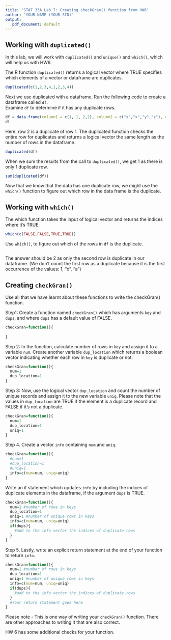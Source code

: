 ```yaml
---
title: 'STAT 33A Lab 7: Creating checkGran() function from HW6'
author: "YOUR NAME (YOUR SID)"
output:
   pdf_document: default
---
```


## Working with `duplicated()`

In this lab, we will work with `duplicated()` and `unique()` and `which()`, which will help us with HW6.

The R function `duplicated()` returns a logical vector where TRUE specifies which elements of a vector or dataframe are duplicates.
```r
duplicated(c(1,2,3,4,1,2,3,4))
```

Next we use duplicated with a dataframe.
Run the following code to create a dataframe called `df`.  
Examine `df` to determine if it has any duplicate rows. 
```r
df = data.frame(column1 = c(1, 1, 2,2), column2 = c("x","x","y","z"), column3 = c("a","a","b","b"))
df
```
Here, row 2 is a duplicate of row 1.
The duplicated function checks the entire row for duplicates and returns a logical vector the same length as the number of rows in the dataframe.
```r
duplicated(df)
```

When we sum the results from the call to `duplicated()`, we get 1 as there is only 1 duplicate row.
```r
sum(duplicated(df))
```
Now that we know that the data has one duplicate row, we might use the `which()` function to figure out which row in the data frame is the duplicate. 

## Working with `which()`

The which function takes the input of logical vector and returns the indices where it's TRUE.

```r
which(c(FALSE,FALSE,TRUE,TRUE))
```

Use `which()`, to figure out which of the rows in `df` is the duplicate.
```r

```
The answer should be 2 as only the second row is duplicate in our dataframe. 
(We don't count the first row as a duplicate because it is the first occurrence
of the values: 1, "x", "a")

## Creating `checkGran()`

Use all that we have learnt about these functions to write the checkGran() function.

Step1: Create a function named `checkGran()` which has arguments `key` and `dups`, and where `dups` has a default value of FALSE.
```r
checkGran=function(){
  
}
```

Step 2: In the function, calculate number of rows in `key` and assign it to a variable `num`. 
Create another variable `dup_location` which returns a boolean vector indicating whether each row in `key` is duplicate or not.
```r
checkGran=function(){
  num=1
  dup_location=1
}
```

Step 3: Now, use the logical vector `dup_location` and count the number of unique records and assign it to the new variable `uniq`. Please note that the values in `dup_location` are TRUE if the element is a duplicate record and FALSE if it's not a duplicate.
```r
checkGran=function(){
  num=1
  dup_location=1
  uniq=1
}
```

Step 4. Create a vector `info` containing `num` and `uniq`.
```r
checkGran=function(){
  #num=1
  #dup_location=1
  #uniq=1
  info=c(num=num, uniq=uniq)
}
```

Write an if statement which updates `info` by including the indices of duplicate elements in the dataframe, if the argument `dups` is TRUE.

```r
checkGran=function(){
  num=1 #number of rows in keys
  dup_location=1
  uniq=1 #number of unique rows in keys
  info=c(num=num, uniq=uniq)
  if(dups){
    #add to the info vector the indices of duplicate rows
  }
}
```

Step 5. Lastly, write an explicit return statement at the end of your function to return `info`.
```r
checkGran=function(){
  num=1 #number of rows in keys
  dup_location=1
  uniq=1 #number of unique rows in keys
  info=c(num=num, uniq=uniq)
  if(dups){
    #add to the info vector the indices of duplicate rows
  }
  #Your return statement goes here
}
```

Please note - This is one way of writing your `checkGran()` function. There are other approaches to writing it that are also correct.

HW 6 has some additional checks for your function.




  



